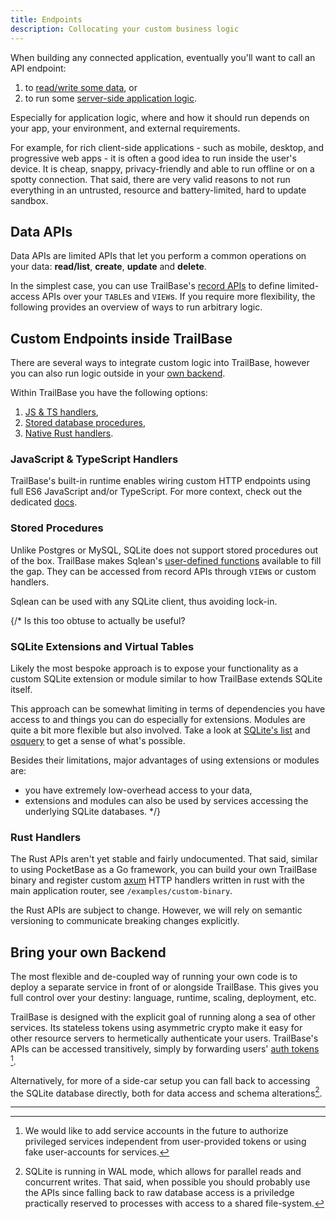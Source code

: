 ```yaml
---
title: Endpoints
description: Collocating your custom business logic
---
```



When building any connected application, eventually you'll want to call an API
endpoint:

1. to [read/write some data](#data-apis), or
2. to run some [server-side application logic](#custom-endpoints-inside-trailbase).

Especially for application logic, where and how it should run depends on your
app, your environment, and external requirements.

For example, for rich client-side applications - such as mobile, desktop, and
progressive web apps - it is often a good idea to run inside the user's device.
It is cheap, snappy, privacy-friendly and able to run offline or on a spotty
connection.
That said, there are very valid reasons to not run everything in an untrusted,
resource and battery-limited, hard to update sandbox.

## Data APIs

Data APIs are limited APIs that let you perform a common operations on your
data: **read/list**, **create**, **update** and **delete**.

In the simplest case, you can use TrailBase's [record
APIs](/documentation/apis_record/) to define limited-access APIs over your
`TABLE`s and `VIEW`s.
If you require more flexibility, the following provides an overview of ways to
run arbitrary logic.


## Custom Endpoints inside TrailBase

There are several ways to integrate custom logic into TrailBase, however you
can also run logic outside in your [own backend](#bring-your-own-backend).

Within TrailBase you have the following options:

1. [JS & TS handlers](#javascript--typescript-handlers),
2. [Stored database procedures](#stored-procedures),
3. [Native Rust handlers](#rust-handlers).


### JavaScript & TypeScript Handlers

TrailBase's built-in runtime enables wiring custom HTTP endpoints using full
ES6 JavaScript and/or TypeScript.
For more context, check out the dedicated [docs](/documentation/apis_js/).

### Stored Procedures

Unlike Postgres or MySQL, SQLite does not support stored procedures out of the
box.
TrailBase makes Sqlean's
[user-defined functions](https://github.com/nalgeon/sqlean/blob/main/docs/define.md)
available to fill the gap.
They can be accessed from record APIs through `VIEW`s or custom handlers.

<Aside type="note" title="Portability">
  Sqlean can be used with any SQLite client, thus avoiding lock-in.
</Aside>

{/* Is this too obtuse to actually be useful?
### SQLite Extensions and Virtual Tables

Likely the most bespoke approach is to expose your functionality as a custom
SQLite extension or module similar to how TrailBase extends SQLite itself.

This approach can be somewhat limiting in terms of dependencies you have
access to and things you can do especially for extensions. Modules are quite a bit
more flexible but also involved.
Take a look at [SQLite's list](https://www.sqlite.org/vtablist.html) and
[osquery](https://osquery.readthedocs.io/en/stable/) to get a sense of what's
possible.

Besides their limitations, major advantages of using extensions or
modules are:
* you have extremely low-overhead access to your data,
* extensions and modules can also be used by services accessing the
  underlying SQLite databases.
*/}

### Rust Handlers

The Rust APIs aren't yet stable and fairly undocumented.
That said, similar to using PocketBase as a Go framework, you can build your
own TrailBase binary and register custom
[axum](https://github.com/tokio-rs/axum) HTTP handlers written in rust with the
main application router, see `/examples/custom-binary`.

<Aside type="note" title="API Stability">
  the Rust APIs are subject to change. However, we will rely on semantic
  versioning to communicate breaking changes explicitly.
</Aside>


## Bring your own Backend

The most flexible and de-coupled way of running your own code is to deploy a
separate service in front of or alongside TrailBase.
This gives you full control over your destiny: language, runtime, scaling,
deployment, etc.

TrailBase is designed with the explicit goal of running along a sea of other
services.
Its stateless tokens using asymmetric crypto make it easy for other resource
servers to hermetically authenticate your users.
TrailBase's APIs can be accessed transitively, simply by forwarding users'
[auth tokens](/documentation/auth/) [^1].

Alternatively, for more of a side-car setup you can fall back to accessing the
SQLite database directly, both for data access and schema alterations[^2].

---

[^1]:
    We would like to add service accounts in the future to authorize privileged
    services independent from user-provided tokens or using fake user-accounts
    for services.

[^2]:
    SQLite is running in WAL mode, which allows for parallel reads and
    concurrent writes. That said, when possible you should probably use the APIs
    since falling back to raw database access is a priviledge practically reserved
    to processes with access to a shared file-system.
